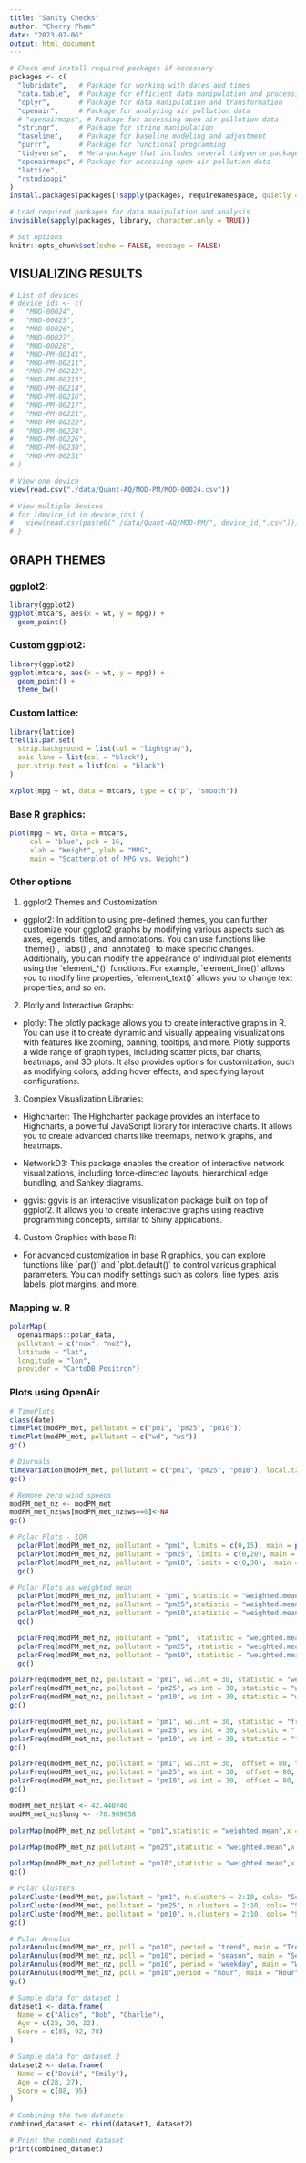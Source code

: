 ```yaml
---
title: "Sanity Checks"
author: "Cherry Pham"
date: "2023-07-06"
output: html_document
---
```


```r
# Check and install required packages if necessary
packages <- c(
  "lubridate",   # Package for working with dates and times
  "data.table",  # Package for efficient data manipulation and processing
  "dplyr",       # Package for data manipulation and transformation
  "openair",     # Package for analyzing air pollution data
  # "openairmaps", # Package for accessing open air pollution data
  "stringr",     # Package for string manipulation
  "baseline",    # Package for baseline modeling and adjustment
  "purrr",       # Package for functional programming
  "tidyverse",   # Meta-package that includes several tidyverse packages for data science
  "openairmaps", # Package for accessing open air pollution data
  "lattice",
  "rstudioapi"
)
install.packages(packages[!sapply(packages, requireNamespace, quietly = TRUE)])

# Load required packages for data manipulation and analysis
invisible(sapply(packages, library, character.only = TRUE))

# Set options
knitr::opts_chunk$set(echo = FALSE, message = FALSE)
```

## VISUALIZING RESULTS

```r
# List of devices
# device_ids <- c(
#   "MOD-00024",
#   "MOD-00025",
#   "MOD-00026",
#   "MOD-00027",
#   "MOD-00028",
#   "MOD-PM-00141",
#   "MOD-PM-00211",
#   "MOD-PM-00212",
#   "MOD-PM-00213",
#   "MOD-PM-00214",
#   "MOD-PM-00216",
#   "MOD-PM-00217",
#   "MOD-PM-00221",
#   "MOD-PM-00222",
#   "MOD-PM-00224",
#   "MOD-PM-00226",
#   "MOD-PM-00230",
#   "MOD-PM-00231"
# )

# View one device
view(read.csv("./data/Quant-AQ/MOD-PM/MOD-00024.csv"))

# View multiple devices
# for (device_id in device_ids) {
#   view(read.csv(paste0("./data/Quant-AQ/MOD-PM/", device_id,".csv")))
# }

```

## GRAPH THEMES

### ggplot2:

```r
library(ggplot2)
ggplot(mtcars, aes(x = wt, y = mpg)) +
  geom_point()
```

### Custom ggplot2:

```r
library(ggplot2)
ggplot(mtcars, aes(x = wt, y = mpg)) +
  geom_point() +
  theme_bw()
```

### Custom lattice:

```r
library(lattice)
trellis.par.set(
  strip.background = list(col = "lightgray"),
  axis.line = list(col = "black"),
  par.strip.text = list(col = "black")
)

xyplot(mpg ~ wt, data = mtcars, type = c("p", "smooth"))

```

### Base R graphics:

```r
plot(mpg ~ wt, data = mtcars,
     col = "blue", pch = 16,
     xlab = "Weight", ylab = "MPG",
     main = "Scatterplot of MPG vs. Weight")
```

### Other options

1.  ggplot2 Themes and Customization:

-   ggplot2: In addition to using pre-defined themes, you can further customize your ggplot2 graphs by modifying various aspects such as axes, legends, titles, and annotations. You can use functions like \`theme()\`, \`labs()\`, and \`annotate()\` to make specific changes. Additionally, you can modify the appearance of individual plot elements using the \`element\_\*()\` functions. For example, \`element_line()\` allows you to modify line properties, \`element_text()\` allows you to change text properties, and so on.

2.  Plotly and Interactive Graphs:

-   plotly: The plotly package allows you to create interactive graphs in R. You can use it to create dynamic and visually appealing visualizations with features like zooming, panning, tooltips, and more. Plotly supports a wide range of graph types, including scatter plots, bar charts, heatmaps, and 3D plots. It also provides options for customization, such as modifying colors, adding hover effects, and specifying layout configurations.

3.  Complex Visualization Libraries:

-   Highcharter: The Highcharter package provides an interface to Highcharts, a powerful JavaScript library for interactive charts. It allows you to create advanced charts like treemaps, network graphs, and heatmaps.

-   NetworkD3: This package enables the creation of interactive network visualizations, including force-directed layouts, hierarchical edge bundling, and Sankey diagrams.

-   ggvis: ggvis is an interactive visualization package built on top of ggplot2. It allows you to create interactive graphs using reactive programming concepts, similar to Shiny applications.

4.  Custom Graphics with base R:

-   For advanced customization in base R graphics, you can explore functions like \`par()\` and \`plot.default()\` to control various graphical parameters. You can modify settings such as colors, line types, axis labels, plot margins, and more.

### Mapping w. R

```r
polarMap(
  openairmaps::polar_data,
  pollutant = c("nox", "no2"),
  latitude = "lat",
  longitude = "lon",
  provider = "CartoDB.Positron")
```

### Plots using OpenAir

```r
# TimePlots
class(date)
timePlot(modPM_met, pollutant = c("pm1", "pm25", "pm10"))
timePlot(modPM_met, pollutant = c("wd", "ws"))
gc()
```

```r
# Diurnals
timeVariation(modPM_met, pollutant = c("pm1", "pm25", "pm10"), local.tz= "America/New_York") 
gc()
```

```r
# Remove zero wind speeds
modPM_met_nz <- modPM_met
modPM_met_nz$ws[modPM_met_nz$ws==0]<-NA
gc()
```

```r
# Polar Plots - IQR
  polarPlot(modPM_met_nz, pollutant = "pm1", limits = c(0,15), main = paste0("Roxbury ", "PM1 Polar Plot", sep= " "))
  polarPlot(modPM_met_nz, pollutant = "pm25", limits = c(0,20), main = paste0("Roxbury ", "PM2.5 Polar Plot", sep= " "))
  polarPlot(modPM_met_nz, pollutant = "pm10", limits = c(0,30),  main = paste0("Roxbury ", "PM10 Polar Plot", sep= " "))
  gc()
```

```r
# Polar Plots as weighted mean
  polarPlot(modPM_met_nz, pollutant = "pm1", statistic = "weighted.mean", normalise = TRUE,main = paste0("Roxbury ", "PM1 Polar Plot", sep= " "))
  polarPlot(modPM_met_nz, pollutant = "pm25",statistic = "weighted.mean", normalise = TRUE, main = paste0("Roxbury ", "PM2.5 Polar Plot", sep= " "))
  polarPlot(modPM_met_nz, pollutant = "pm10",statistic = "weighted.mean", normalise = TRUE, main = paste0("Roxbury ", "PM10 Polar Plot", sep= " "))
  gc()
```

```r
  polarFreq(modPM_met_nz, pollutant = "pm1",  statistic = "weighted.mean", main = paste0("Roxbury ", "PM1 Polar Plot", sep= " "))
  polarFreq(modPM_met_nz, pollutant = "pm25", statistic = "weighted.mean",  main = paste0("Roxbury ", "PM2.5 Polar Plot", sep= " "))
  polarFreq(modPM_met_nz, pollutant = "pm10", statistic = "weighted.mean",  main = paste0("Roxbury ", "PM10 Polar Plot", sep= " "))
  gc()
```

```r
polarFreq(modPM_met_nz, pollutant = "pm1", ws.int = 30, statistic = "weighted.mean", offset = 80, trans = FALSE, col = "heat", main = paste0("Roxbury ", "PM1 Polar Plot", sep= " "))
polarFreq(modPM_met_nz, pollutant = "pm25", ws.int = 30, statistic = "weighted.mean", offset = 80, trans = FALSE, col = "heat", main = paste0("Roxbury ", "PM2.5 Polar Plot", sep= " "))
polarFreq(modPM_met_nz, pollutant = "pm10", ws.int = 30, statistic = "weighted.mean", offset = 80, trans = FALSE, col = "heat", main = paste0("Roxbury ", "PM10 Polar Plot", sep= " "))
gc()
```

```r
polarFreq(modPM_met_nz, pollutant = "pm1", ws.int = 30, statistic = "frequency", offset = 80, trans = FALSE, col = "heat")
polarFreq(modPM_met_nz, pollutant = "pm25", ws.int = 30, statistic = "frequency", offset = 80, trans = FALSE, col = "heat")
polarFreq(modPM_met_nz, pollutant = "pm10", ws.int = 30, statistic = "frequency", offset = 80, trans = FALSE, col = "heat")
gc()
```

```r
polarFreq(modPM_met_nz, pollutant = "pm1", ws.int = 30,  offset = 80, trans = FALSE, col = "heat")
polarFreq(modPM_met_nz, pollutant = "pm25", ws.int = 30,  offset = 80, trans = FALSE, col = "heat")
polarFreq(modPM_met_nz, pollutant = "pm10", ws.int = 30,  offset = 80, trans = FALSE, col = "heat")
gc()
```

```r
modPM_met_nz$lat <- 42.440740
modPM_met_nz$long <- -70.969658

polarMap(modPM_met_nz,pollutant = "pm1",statistic = "weighted.mean",x = "ws",latitude = "lat",longitude = "long", provider    = "OpenStreetMap",cols = "jet",alpha = 1,key = FALSE,iconWidth = 200,iconHeight = 200,fig.width = 4,fig.height = 4)

polarMap(modPM_met_nz,pollutant = "pm25",statistic = "weighted.mean",x = "ws",latitude = "lat",longitude = "long", provider    = "OpenStreetMap",cols = "jet",alpha = 1,key = FALSE,iconWidth = 200,iconHeight = 200,fig.width = 4,fig.height = 4)

polarMap(modPM_met_nz,pollutant = "pm10",statistic = "weighted.mean",x = "ws",latitude = "lat",longitude = "long", provider    = "OpenStreetMap",cols = "jet",alpha = 1,key = FALSE,iconWidth = 200,iconHeight = 200,fig.width = 4,fig.height = 4)
gc()
```

```r
# Polar Clusters
polarCluster(modPM_met, pollutant = "pm1", n.clusters = 2:10, cols= "Set2", main = paste0("Roxbury"))
polarCluster(modPM_met, pollutant = "pm25", n.clusters = 2:10, cols= "Set2", main = paste0("Roxbury"))
polarCluster(modPM_met, pollutant = "pm10", n.clusters = 2:10, cols= "Set2", main = paste0("Roxbury"))
gc()
```

```r
# Polar Annulus
polarAnnulus(modPM_met_nz, poll = "pm10", period = "trend", main = "Trend")
polarAnnulus(modPM_met_nz, poll = "pm10", period = "season", main = "Season")
polarAnnulus(modPM_met_nz, poll = "pm10", period = "weekday", main = "Weekday")
polarAnnulus(modPM_met_nz, poll = "pm10",period = "hour", main = "Hour")
gc()
```

```r
# Sample data for dataset 1
dataset1 <- data.frame(
  Name = c("Alice", "Bob", "Charlie"),
  Age = c(25, 30, 22),
  Score = c(85, 92, 78)
)

# Sample data for dataset 2
dataset2 <- data.frame(
  Name = c("David", "Emily"),
  Age = c(28, 27),
  Score = c(88, 95)
)

# Combining the two datasets
combined_dataset <- rbind(dataset1, dataset2)

# Print the combined dataset
print(combined_dataset)

```
